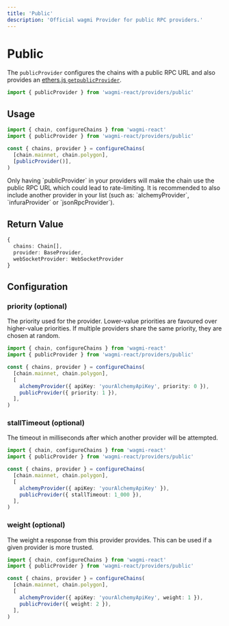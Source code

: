 ```yaml
---
title: 'Public'
description: 'Official wagmi Provider for public RPC providers.'
---
```



# Public

The `publicProvider` configures the chains with a public RPC URL and also provides an [ethers.js `getpublicProvider`](https://docs.ethers.io/v5/api/providers/#providers-getpublicProvider).

```ts
import { publicProvider } from 'wagmi-react/providers/public'
```

## Usage

```ts
import { chain, configureChains } from 'wagmi-react'
import { publicProvider } from 'wagmi-react/providers/public'

const { chains, provider } = configureChains(
  [chain.mainnet, chain.polygon],
  [publicProvider()],
)
```

<Callout type="warning">
  Only having `publicProvider` in your providers will make the chain use the
  public RPC URL which could lead to rate-limiting. It is recommended to also
  include another provider in your list (such as: `alchemyProvider`,
  `infuraProvider` or `jsonRpcProvider`).
</Callout>

## Return Value

```ts
{
  chains: Chain[],
  provider: BaseProvider,
  webSocketProvider: WebSocketProvider
}
```

## Configuration

### priority (optional)

The priority used for the provider. Lower-value priorities are favoured over higher-value priorities. If multiple providers share the same priority, they are chosen at random.

```ts {7-8}
import { chain, configureChains } from 'wagmi-react'
import { publicProvider } from 'wagmi-react/providers/public'

const { chains, provider } = configureChains(
  [chain.mainnet, chain.polygon],
  [
    alchemyProvider({ apiKey: 'yourAlchemyApiKey', priority: 0 }),
    publicProvider({ priority: 1 }),
  ],
)
```

### stallTimeout (optional)

The timeout in milliseconds after which another provider will be attempted.

```ts {8}
import { chain, configureChains } from 'wagmi-react'
import { publicProvider } from 'wagmi-react/providers/public'

const { chains, provider } = configureChains(
  [chain.mainnet, chain.polygon],
  [
    alchemyProvider({ apiKey: 'yourAlchemyApiKey' }),
    publicProvider({ stallTimeout: 1_000 }),
  ],
)
```

### weight (optional)

The weight a response from this provider provides. This can be used if a given provider is more trusted.

```ts {7-8}
import { chain, configureChains } from 'wagmi-react'
import { publicProvider } from 'wagmi-react/providers/public'

const { chains, provider } = configureChains(
  [chain.mainnet, chain.polygon],
  [
    alchemyProvider({ apiKey: 'yourAlchemyApiKey', weight: 1 }),
    publicProvider({ weight: 2 }),
  ],
)
```
